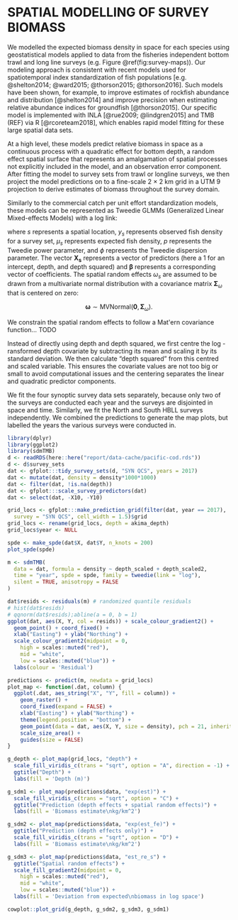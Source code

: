 # SPATIAL MODELLING OF SURVEY BIOMASS {#sec:spatial-modeling}

We modelled the expected biomass density in space for each species using geostatistical models applied to data from the fisheries independent bottom trawl and long line surveys (e.g. Figure \@ref(fig:survey-maps)). Our modeling approach is consistent with recent models used for spatiotemporal index standardization of fish populations [e.g. @shelton2014; @ward2015; @thorson2015; @thorson2016]. Such models have been shown, for example, to improve estimates of rockfish abundance and distribution [@shelton2014] and improve precision when estimating relative abundance indices for groundfish [@thorson2015]. Our specific model is implemented with INLA [@rue2009; @lindgren2015] and TMB (REF) via R [@rcoreteam2018], which enables rapid model fitting for these large spatial data sets.

At a high level, these models predict relative biomass in space as a continuous process with a quadratic effect for bottom depth, a random effect spatial surface that represents an amalgamation of spatial processes not explicitly included in the model, and an observation error component. After fitting the model to survey sets from trawl or longline surveys, we then project the model predictions on to a fine-scale 2 $\times$ 2 km grid in a UTM 9 projection to derive estimates of biomass throughout the survey domain.

Similarly to the commercial catch per unit effort standardization models, these models can be represented as Tweedie GLMMs (Generalized Linear Mixed-effects Models) with a log link:

\begin{align}
  y_s &\sim \mathrm{Tweedie}(\mu_s, p, \phi), \quad 1 < p < 2,\\
  \mu_s &= \exp \left( \bm{X}_s \bm{\beta} + \omega_s \right),
\end{align}

where $s$ represents a spatial location, $y_s$ represents observed fish density for a survey set, $\mu_s$ represents expected fish density, $p$ represents the Tweedie power parameter, and $\phi$ represents the Tweedie dispersion parameter. The vector $\bm{X_s}$ represents a vector of predictors (here a 1 for an intercept, depth, and depth squared) and $\bm{\beta}$ represents a corresponding vector of coefficients. The spatial random effects $\omega_s$ are assumed to be drawn from a multivariate normal distribution with a covariance matrix $\bm{\Sigma}_\omega$ that is centered on zero:

$$\bm{\omega} \sim \mathrm{MVNormal} \left( \bm{0}, \bm{\Sigma}_\omega \right).$$

We constrain the spatial random effects to follow a Mat\'ern covariance function... TODO


<!-- The Mat\'ern function describes the covariance between spatial locations $s_j$ and $s_k$ as: -->

<!-- $$\Phi\left( s_j,s_k \right) = \tau^2/\Gamma(\nu)2^{\nu - 1} -->
<!--     (\kappa d_{jk})^\nu K_\nu \left( \kappa d_{jk} \right),$$ -->

<!-- where $\tau^2$ represents the spatial variance, $\Gamma$ represents the Gamma function, $K_\nu$ represents the Bessel function, $d_{jk}$ represents the Euclidean distance between locations $s_j$ and $s_k$, and $\kappa$ represents a scaling parameter that is estimated.  -->

<!-- The parameter $\nu$ controls the smoothness of the covariance function. We set $\nu = 3/2$, as is commonly done when fitting similar spatial models [e.g. @ward2015; @thorson2015; @ono2016; @shelton2018], which lets the covariance function be more flexible than an exponential covariance function but still be differentiable [@rasmussen2004]. -->

Instead of directly using depth and depth squared, we first centre the log -ransformed depth covariate by subtracting its mean and scaling it by its standard deviation. We then calculate "depth squared" from this centred and scaled variable. This ensures the covariate values are not too big or small to avoid computational issues and the centering separates the linear and quadratic predictor components.

We fit the four synoptic survey data sets separately, because only two of the
surveys are conducted each year and the surveys are disjointed in space and
time. Similarly, we fit the North and South HBLL surveys independently. We combined the predictions to generate the map plots, but labelled the
years the various surveys were conducted in.

```r
library(dplyr)
library(ggplot2)
library(sdmTMB)
d <- readRDS(here::here("report/data-cache/pacific-cod.rds"))
d <- d$survey_sets
dat <- gfplot:::tidy_survey_sets(d, "SYN QCS", years = 2017)
dat <- mutate(dat, density = density*1000*1000)
dat <- filter(dat, !is.na(depth))
dat <- gfplot:::scale_survey_predictors(dat)
dat <- select(dat, -X10, -Y10)

grid_locs <- gfplot:::make_prediction_grid(filter(dat, year == 2017),
  survey = "SYN QCS", cell_width = 1.5)$grid
grid_locs <- rename(grid_locs, depth = akima_depth)
grid_locs$year <- NULL
```

```r
spde <- make_spde(dat$X, dat$Y, n_knots = 200)
plot_spde(spde)
```

```r
m <- sdmTMB(
  data = dat, formula = density ~ depth_scaled + depth_scaled2,
  time = "year", spde = spde, family = tweedie(link = "log"),
  silent = TRUE, anisotropy = FALSE
)
```

```r
dat$resids <- residuals(m) # randomized quantile residuals
# hist(dat$resids)
# qqnorm(dat$resids);abline(a = 0, b = 1)
ggplot(dat, aes(X, Y, col = resids)) + scale_colour_gradient2() +
  geom_point() + coord_fixed() +
  xlab("Easting") + ylab("Northing") +
  scale_colour_gradient2(midpoint = 0,
    high = scales::muted("red"),
    mid = "white",
    low = scales::muted("blue")) +
  labs(colour = 'Residual')
```

```r
predictions <- predict(m, newdata = grid_locs)
plot_map <- function(.dat, column) {
  ggplot(.dat, aes_string("X", "Y", fill = column)) +
    geom_raster() +
    coord_fixed(expand = FALSE) +
    xlab("Easting") + ylab("Northing") +
    theme(legend.position = "bottom") +
    geom_point(data = dat, aes(X, Y, size = density), pch = 21, inherit.aes = FALSE) +
    scale_size_area() +
    guides(size = FALSE)
}
```

```r
g_depth <- plot_map(grid_locs, "depth") +
  scale_fill_viridis_c(trans = "sqrt", option = "A", direction = -1) +
  ggtitle("Depth") +
  labs(fill = 'Depth (m)')
```

```r
g_sdm1 <- plot_map(predictions$data, "exp(est)") +
  scale_fill_viridis_c(trans = "sqrt", option = "C") +
  ggtitle("Prediction (depth effects + spatial random effects)") +
  labs(fill = 'Biomass estimate\nkg/km^2')
```

```r
g_sdm2 <- plot_map(predictions$data, "exp(est_fe)") +
  ggtitle("Prediction (depth effects only)") +
  scale_fill_viridis_c(trans = "sqrt", option = "D") +
  labs(fill = 'Biomass estimate\nkg/km^2')
```

```r
g_sdm3 <- plot_map(predictions$data, "est_re_s") +
  ggtitle("Spatial random effects") +
  scale_fill_gradient2(midpoint = 0,
    high = scales::muted("red"),
    mid = "white",
    low = scales::muted("blue")) +
  labs(fill = 'Deviation from expected\nbiomass in log space')
```

```r
cowplot::plot_grid(g_depth, g_sdm2, g_sdm3, g_sdm1)
```

\clearpage

